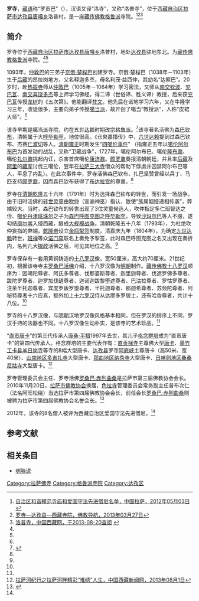 {{Infobox Tibetan Buddhist monastery
|name = 罗寺
|image =
|image size = 250px
|alt = 
|caption = 
|t=
|w=
|to = 
|ipa={{IPA|}}
|z=
|thdl=
|e=
|tc=羅寺
|s=罗寺
|p=
|m=
|k=
|pushpin_map = 
|latd =  | latm =  | lats =  | latNS = 
|longd=  | longm= | longs =| longEW = 
|iso_region = 
|map_caption = 
|mapsize = 
|location_country = 中国
|location = {{CHN}}[[西藏自治区|西藏自治区]][[拉萨市|拉萨市]][[达孜县|达孜县]][[唐嘎乡|唐嘎乡]]
|coordinates_display =
|founded_by = [[京俄·楚程巴|京俄·楚程巴]]
|date_founded =1093年
|date_renovated =
|sect = [[格鲁派|格鲁派]]
|mather =
|children =
|dedicated_to = 
|tulku =[[罗桑巴活佛|罗桑巴活佛]]
|head_lama = 
|head_mgh =
|no._of_monks = 
|architecture = 
|festivals =
|footnotes = 
}}

'''罗寺'''，[[藏语|藏语]]称“罗贡巴”（{{bo|z=ལོ་དགོན་པ་|w=lo dgon pa}}），汉语又译“洛寺”，又称“洛普寺”，位于[[西藏自治区|西藏自治区]][[拉萨市|拉萨市]][[达孜县|达孜县]][[唐嘎乡|唐嘎乡]]洛普村，是一座[[藏传佛教|藏传佛教]][[格鲁派|格鲁派]]寺院。<ref name=mingdan>[http://www.lasa.gov.cn/Item/38763.aspx 自治区和谐模范寺庙和爱国守法先进僧尼名单，中国拉萨，2012年05月03日] {{webarchive|url=https://web.archive.org/web/20130928220630/http://www.lasa.gov.cn/Item/38763.aspx |date=2013年09月28日 }}</ref><ref name=cai>[http://www.fjdh.com/ffzt/fjhy/ahsy2013/03/194619220048.html 罗寺—达孜县—西藏寺院，佛教导航，2013年03月27日]{{Dead link|date=2018年6月 |bot=InternetArchiveBot |fix-attempted=no }}</ref><ref name=lps>[http://info.tibet.cn/newzt/rsxzzt/xzsm/t20050705_40318.htm 洛普寺，中国西藏网，于2013-08-20查阅] {{webarchive|url=https://web.archive.org/web/20130929205752/http://info.tibet.cn/newzt/rsxzzt/xzsm/t20050705_40318.htm |date=2013-09-29 }}</ref>

==简介==
罗寺位于[[西藏自治区|西藏自治区]][[拉萨市|拉萨市]][[达孜县|达孜县]][[唐嘎乡|唐嘎乡]]洛普村，地处[[达孜县|达孜县]]驻地东北。为[[藏传佛教|藏传佛教]][[格鲁派|格鲁派]]寺院。<ref name=cai/><ref name=lps/>

1093年，[[仲敦巴|仲敦巴]]的三弟子[[京俄·楚程巴|京俄·楚程巴]]创建罗寺。京俄·楚程巴（1038年－1103年）生于[[后藏|后藏]]的昂拉岗地方，父名释迦多杰，母名利茂·益西仲，其幼名“达察巴”。20岁时，赴[[热振寺|热振寺]]师从[[仲敦巴|仲敦巴]]（1005年－1064年）学习密法，又师从[[南交钦波|南交钦波]]、[[兖巴瓦|兖巴瓦]]、[[南交喜饶多杰|南交喜饶多杰]]等上师学习佛经，得二谛（世俗谛、胜义谛）教授，后来获[[兖巴瓦|兖巴瓦]]传授[[龙树|龙树]]的《五次第》。他能翻译[[梵文|梵文]]。他先后在诺地学习六年，又在牛隆学习三年，收徒很多，主要向弟子传授[[噶当派|噶当派]]，故开创了噶当“教授派”，人称“皮裙大师”。<ref name=lps/>

该寺早期是[[噶当派|噶当派]]寺院，约在[[五世达赖|五世达赖]]时期改宗[[格鲁派|格鲁派]]。<ref name=luosi>{{Cite web |url=http://www.chinabuddhism.com.cn/ys/ys/2012-07-04/1100.html |title=桑吉扎西，藏传佛教雕塑中的十八罗汉艺术，法音2010年03期 |access-date=2013-08-16 |archive-date=2019-06-12 |archive-url=https://web.archive.org/web/20190612124706/http://www.chinabuddhism.com.cn/ys/ys/2012-07-04/1100.html |dead-url=no }}</ref>该寺著名活佛为[[森巴钦布|森巴钦布]]，清朝属于大[[呼毕勒罕|呼毕勒罕]]，地位很高。《仓央嘉措传》中，[[六世达赖|六世达赖]]提到过森巴钦布、杰赛[[仁波切|仁波切]]等人。[[清朝|清朝]][[雍正|雍正]]时期发生“[[四噶伦事件|四噶伦事件]]” （指雍正五年以[[噶伦|噶伦]][[阿尔布巴|阿尔布巴]]为首发动的战乱，又称“卫藏战争”，1727年，噶伦阿尔布巴、噶伦[[隆布鼐|隆布鼐]]、噶伦[[扎尔鼐|扎尔鼐]]挑起内讧，杀害首席噶伦[[康济鼐|康济鼐]]。[[颇罗鼐|颇罗鼐]]奏报清朝朝廷，并且率[[后藏|后藏]]及[[阿里地区|阿里]]的[[藏军|藏军]]讨伐三噶伦，翌年在[[拉萨三大寺|拉萨三大寺]]僧众的帮助下俘虏并囚禁阿尔布巴等人，平息了内乱）。在此次事件中，罗寺活佛森巴钦布、扎巴坚赞曾经以兵丁、马匹支持[[颇罗鼐|颇罗鼐]]，因而森巴钦布获得了[[布达拉宫|布达拉宫]]的尊重。<ref name=lps/>

罗寺在[[清朝|清朝]][[乾隆|乾隆]]五十六年（1791年）时为选择森巴钦布的转世，而引发一场战争。由于旧时活佛的[[转世灵童|转世灵童]]由[[吹仲|吹仲]]（宣谕神巫）指认，致使“族属姻娅递相传袭”，弊端较大。当时，森巴钦布的转世出现了3位灵童候选人，吹仲指定多仁班智达之侄、[[噶伦|噶伦]][[丹津班珠尔|丹津班珠尔]]之子为[[罗桑巴活佛|森巴呼图克图]]之[[呼毕勒罕|呼毕勒罕]]，导致[[沙玛尔巴|沙玛尔巴]]等人不服，遂勾结[[廓尔喀|廓尔喀]]入侵西藏，酿成[[廓尔喀之役|大规模战争]]。清朝乾隆五十八年（1793年），为杜绝吹仲妄指的弊端，[[乾隆帝|乾隆帝]]设立[[金瓶掣签|金瓶掣签]]制度。清嘉庆九年（1804年），为确定[[九世达赖|九世达赖]]转世，[[班禅|班禅]]等众[[诺门罕|诺门罕]]联名上奏免予掣签，此时森巴呼图克图之名又出现在奏折内，名列几大[[西藏摄政|摄政]]活佛之后，可见其地位之高。<ref name=lps/>

罗寺保存有一套用黄铜铸造的[[十八罗汉|十八罗汉]]像，宽50厘米，高大约70厘米。21世纪初，根据该寺寺主[[罗桑巴活佛|罗桑巴活佛]]介绍，十八罗汉像为[[明朝|明朝]]制作。[[藏传佛教|藏传佛教]][[十八罗汉|十八罗汉]]顺序为：因竭陀尊者、阿氏多尊者、伐那婆斯尊者、迦里迦尊者、伐遮罗佛多尊者、跋陀罗尊者、迦罗加伐磋尊者、迦诺迦跋黎堕遮尊者、巴沽拉尊者、罗怙罗尊者、注荼半托迦尊者、宾度罗跋罗堕尊者、半托迦尊者、那迦希尊者、苏频陀尊者、阿秘特尊者十六应真，额外加上[[十六罗汉|十六罗汉]]侍从达摩多罗居士，还有哈香尊者，共计十八位。<ref name=luosi/>

罗寺的十八罗汉像，与[[明朝|明朝]]汉地罗汉像风格基本相同，但在罗汉的排序上不同，罗汉手持的法器也不同。十八罗汉像生动朴实，是该寺的艺术珍品。<ref name=luosi/>

“[[直贡梯寺|直贡]][[唐卡|唐卡]]”的第三代传承人[[康桑·平措|康桑·平措]]1997年去世，其儿子[[格念群培|格念群培]]成为“直贡唐卡”的第四代传承人。格念群培的主要代表作有：[[直贡梯寺|直贡梯寺]]主尊佛大型[[唐卡|唐卡]]、[[墨竹工卡县|墨竹工卡县]][[羊日岗寺|羊日岗寺]]等寺的8幅大型唐卡、[[达孜县|达孜县]]罗寺[[阿底峡|阿底峡]]主尊唐卡（高50米、宽40米）、[[山南地区|山南地区]][[多吉扎寺|多吉扎寺]]大型唐卡、[[那曲地区|那曲地区]][[纳秀寺|纳秀寺]]大型唐卡、[[日喀则地区|日喀则地区]][[扎桑寺|桑桑尼姑寺]]大型唐卡。<ref>[http://www.chinatibetnews.com/xizang/2013-08/01/content_1256823.htm 拉萨河纪行之拉萨河畔精彩“堆绣”人生，中国西藏新闻网，2013年08月1日]{{dead link|date=2018年4月 |bot=InternetArchiveBot |fix-attempted=yes }}</ref>

罗寺管理委员会主任、罗寺活佛[[罗桑巴·赤列曲桑|罗桑巴·赤列曲桑]]是拉萨市第三届佛教协会会长。2010年11月20日，[[拉萨市佛教协会|拉萨市佛教协会]]换届，[[色拉寺|色拉寺]]管理委员会常务副主任普布次仁（法名阿旺松绕）当选拉萨市第四届佛教协会会长，前任会长[[罗桑巴·赤列曲桑|罗桑巴·赤列曲桑]]则被聘为拉萨市第四届佛教协会名誉会长。<ref name=zgxww>{{Cite web |url=http://www.chinanews.com/gn/2010/11-20/2669642.shtml |title=拉萨市佛教协会选出新会长，中国新闻网，2010年11月20日 |access-date=2013年8月16日 |archive-date=2019年6月9日 |archive-url=https://web.archive.org/web/20190609153155/http://www.chinanews.com/gn/2010/11-20/2669642.shtml |dead-url=no }}</ref>

2012年，该寺的8名僧人被评为西藏自治区爱国守法先进僧尼。<ref name=mingdan/>

==参考文献==
{{reflist}}

==相关条目==
*[[喇嘛说|喇嘛说]]

{{拉萨地标}}
[[Category:拉萨佛寺|Category:拉萨佛寺]]
[[Category:格魯派寺院|Category:格魯派寺院]]
[[Category:达孜区|Category:达孜区]]